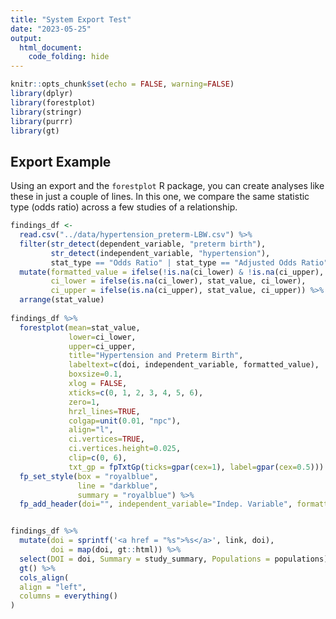 ```yaml
---
title: "System Export Test"
date: "2023-05-25"
output: 
  html_document:
    code_folding: hide
---
```


```r
knitr::opts_chunk$set(echo = FALSE, warning=FALSE)
library(dplyr)
library(forestplot)
library(stringr)
library(purrr)
library(gt)
```

## Export Example

Using an export and the `forestplot` R package, you can create analyses like these in just a couple of lines. In this one, we compare the same statistic type (odds ratio) across a few studies of a relationship.

```r
findings_df <- 
  read.csv("../data/hypertension_preterm-LBW.csv") %>% 
  filter(str_detect(dependent_variable, "preterm birth"),
         str_detect(independent_variable, "hypertension"),
         stat_type == "Odds Ratio" | stat_type == "Adjusted Odds Ratio") %>% 
  mutate(formatted_value = ifelse(!is.na(ci_lower) & !is.na(ci_upper), paste0(stat_value, " (", ci_lower, ", ", ci_upper, ")"), stat_value),
         ci_lower = ifelse(is.na(ci_lower), stat_value, ci_lower),
         ci_upper = ifelse(is.na(ci_upper), stat_value, ci_upper)) %>% 
  arrange(stat_value)
  
findings_df %>% 
  forestplot(mean=stat_value,
             lower=ci_lower,
             upper=ci_upper,
             title="Hypertension and Preterm Birth",
             labeltext=c(doi, independent_variable, formatted_value),
             boxsize=0.1,
             xlog = FALSE,
             xticks=c(0, 1, 2, 3, 4, 5, 6),
             zero=1,
             hrzl_lines=TRUE,
             colgap=unit(0.01, "npc"),
             align="l",
             ci.vertices=TRUE,
             ci.vertices.height=0.025,
             clip=c(0, 6),
             txt_gp = fpTxtGp(ticks=gpar(cex=1), label=gpar(cex=0.5))) %>% 
  fp_set_style(box = "royalblue",
               line = "darkblue",
               summary = "royalblue") %>% 
  fp_add_header(doi="", independent_variable="Indep. Variable", formatted_value = "OR")


findings_df %>% 
  mutate(doi = sprintf('<a href = "%s">%s</a>', link, doi), 
         doi = map(doi, gt::html)) %>% 
  select(DOI = doi, Summary = study_summary, Populations = populations) %>%
  gt() %>% 
  cols_align(
  align = "left",
  columns = everything()
)

```
